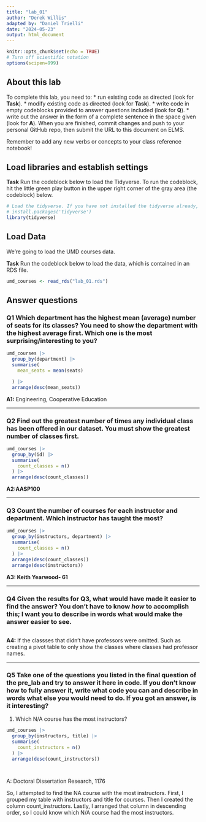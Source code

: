 ```yaml
---
title: "lab_01"
author: "Derek Willis"
adapted by: "Daniel Trielli"
date: "2024-05-23"
output: html_document
---
```


```r
knitr::opts_chunk$set(echo = TRUE)
# Turn off scientific notation
options(scipen=999)
```

## About this lab

To complete this lab, you need to: \* run existing code as directed (look for **Task**). \* modify existing code as directed (look for **Task**). \* write code in empty codeblocks provided to answer questions included (look for **Q**). \* write out the answer in the form of a complete sentence in the space given (look for **A**). When you are finished, commit changes and push to your personal GitHub repo, then submit the URL to this document on ELMS.

Remember to add any new verbs or concepts to your class reference notebook!

## Load libraries and establish settings

**Task** Run the codeblock below to load the Tidyverse. To run the codeblock, hit the little green play button in the upper right corner of the gray area (the codeblock) below.

```r
# Load the tidyverse. If you have not installed the tidyverse already, remove the # from the next line and run it first.  
# install.packages('tidyverse')
library(tidyverse)
```

## Load Data

We're going to load the UMD courses data.

**Task** Run the codeblock below to load the data, which is contained in an RDS file.

```r
umd_courses <- read_rds("lab_01.rds")
```

## Answer questions

### **Q1** Which department has the highest mean (average) number of seats for its classes? You need to show the department with the highest average first. Which one is the most surprising/interesting to you?

```r
umd_courses |>
  group_by(department) |>
  summarise(
    mean_seats = mean(seats)

  ) |>
  arrange(desc(mean_seats))

```

**A1:** Engineering, Cooperative Education

------------------------------------------------------------------------

### **Q2** Find out the greatest number of times any individual class has been offered in our dataset. You must show the greatest number of classes first.

```r
umd_courses |>
  group_by(id) |>
  summarise(
    count_classes = n()
  ) |>
  arrange(desc(count_classes))

```

**A2:AASP100**

------------------------------------------------------------------------

### **Q3** Count the number of courses for each instructor and department. Which instructor has taught the most?

```r
umd_courses |>
  group_by(instructors, department) |>
  summarise(
    count_classes = n()
  ) |>
  arrange(desc(count_classes))
  arrange(desc(instructors))

```

**A3: Keith Yearwood- 61**

------------------------------------------------------------------------

### **Q4** Given the results for Q3, what would have made it easier to find the answer? You don't have to know *how* to accomplish this; I want you to describe in words what would make the answer easier to see.

```r
  

```

**A4:** If the classses that didn't have professors were omitted. Such as creating a pivot table to only show the classes where classes had professor names.

------------------------------------------------------------------------

### **Q5** Take one of the questions you listed in the final question of the pre_lab and try to answer it here in code. If you don't know how to fully answer it, write what code you can and describe in words what else you would need to do. If you got an answer, is it interesting?

1.  Which N/A course has the most instructors?

```r
umd_courses |>
  group_by(instructors, title) |>
  summarise(
    count_instructors = n()
  ) |>
  arrange(desc(count_instructors))




```

A: Doctoral Dissertation Research, 1176

So, I attempted to find the NA course with the most instructors. First, I grouped my table with instructors and title for courses. Then I created the column count_instructors. Lastly, I arranged that column in descending order, so I could know which N/A course had the most instructors.
